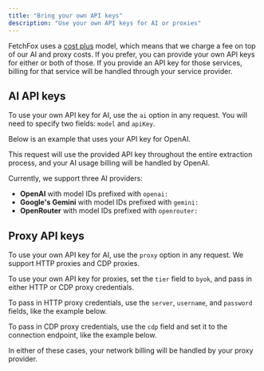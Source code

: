 ```yaml
---
title: "Bring your own API keys"
description: "Use your own API keys for AI or proxies"
---
```





FetchFox uses a [cost plus](/pricing) model, which means that we charge a fee on top of our AI and proxy costs. If you prefer, you can provide your own API keys for either or both of those. If you provide an API key for those services, billing for that service will be handled through your service provider.

## AI API keys

To use your own API key for AI, use the `ai` option in any request. You will need to specify two fields: `model` and `apiKey`.

Below is an example that uses your API key for OpenAI.

<ExtractAiApiKeyRequest />

This request will use the provided API key throughout the entire extraction process, and your AI usage billing will be handled by OpenAI.

Currently, we support three AI providers:

* **OpenAI** with model IDs prefixed with `openai:`
* **Google's Gemini** with model IDs prefixed with `gemini:`
* **OpenRouter** with model IDs prefixed with `openrouter:`

## Proxy API keys

To use your own API key for AI, use the `proxy` option in any request. We support HTTP proxies and CDP proxies.

To use your own API key for proxies, set the `tier` field to `byok`, and pass in either HTTP or CDP proxy credentials.

To pass in HTTP proxy credentials, use the `server`, `username`, and `password` fields, like the example below.

<ExtractProxyHttpRequest />

To pass in CDP proxy credentials, use the `cdp` field and set it to the connection endpoint, like the example below.

<ExtractProxyCdpRequest />

In either of these cases, your network billing will be handled by your proxy provider.